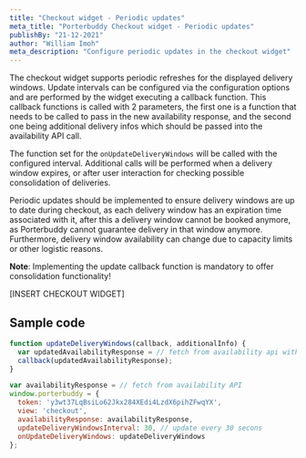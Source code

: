 ```yaml
---
title: "Checkout widget - Periodic updates"
meta_title: "Porterbuddy Checkout widget - Periodic updates"
publishBy: "21-12-2021"
author: "William Imoh"
meta_description: "Configure periodic updates in the checkout widget"
---
```


The checkout widget supports periodic refreshes for the displayed delivery windows. Update intervals can be configured via the configuration options and are performed by the widget executing a callback function. This callback functions is called with 2 parameters, the first one is a function that needs to be called to pass in the new availability response, and the second one being additional delivery infos which should be passed into the availability API call.

The function set for the `onUpdateDeliveryWindows` will be called with the configured interval. Additional calls will be performed when a delivery window expires, or after user interaction for checking possible consolidation of deliveries.

Periodic updates should be implemented to ensure delivery windows are up to date during checkout, as each delivery window has an expiration time associated with it, after this a delivery window cannot be booked anymore, as Porterbuddy cannot guarantee delivery in that window anymore. Furthermore, delivery window availability can change due to capacity limits or other logistic reasons.

**Note**: Implementing the update callback function is mandatory to offer consolidation functionality!

[INSERT CHECKOUT WIDGET]

## Sample code

```js
function updateDeliveryWindows(callback, additionalInfo) {
  var updatedAvailabilityResponse = // fetch from availability api with additionalInfo added to the request
  callback(updatedAvailabilityResponse);
}

var availabilityResponse = // fetch from availability API
window.porterbuddy = {
  token: 'y3wt37LqBsiLo62Jkx284XEdi4LzdX6pihZFwqYX',
  view: 'checkout',
  availabilityResponse: availabilityResponse,
  updateDeliveryWindowsInterval: 30, // update every 30 secons
  onUpdateDeliveryWindows: updateDeliveryWindows
};
```